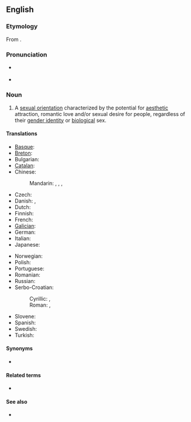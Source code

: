 ==English==
{{wikipedia}}

===Etymology===
From {{suffix|pansexual|ity}}.

===Pronunciation===
* {{a|US}} {{IPA|/ˌpænsɛkʃuˈælɪti/}}
* {{a|UK}} {{IPA|/ˌpænsɛksjuˈælɪti/}}

===Noun===
{{en-noun|-}}

# A [[sexual orientation]] characterized by the potential for [[aesthetic]] attraction, romantic love and/or sexual desire for people, regardless of their [[gender identity]] or [[biological]] sex.

====Translations====
{{trans-top|sexual orientation}}
* [[Basque]]: {{t-|eu|pansexualitate|xs=Basque}}
* [[Breton]]: {{t|br|hollreizhelezh|xs=Breton}}
* Bulgarian: {{t-|bg|пансексуалност|f|tr=panseksualnost}}
* [[Catalan]]: {{t-|ca|pansexualitat|f}}
* Chinese:
*: Mandarin: {{t|cmn|全性戀|sc=Hani}}, {{t|cmn|全性恋|tr=quánxìngliàn|sc=Hani}}, {{t|cmn|泛性戀|sc=Hani}}, {{t|cmn|泛性恋|tr=fànxìngliàn|sc=Hani}}
* Czech: {{t-|cs|pansexualita|f}}
* Danish: {{t-|da|panseksualitet}},  {{t-|da|omniseksualitet}}
* Dutch: {{t|nl|pansexualiteit}}
* Finnish: {{t|fi|panseksuaalisuus}}
* French: {{t-|fr|pansexualité|f}}
* [[Galician]]: {{t-|gl|pansexualidade|f|xs=Galician}}
* German: {{t-|de|Pansexualität|f}}
* Italian: {{t-|it|pansessualità|f}}
* Japanese: {{t|ja|全性愛|tr=ぜんせいあい, zenseiai|sc=Jpan}}
{{trans-mid}}
* Norwegian: {{t-|no|panfili}}
* Polish: {{t|pl|panseksualizm|m}}
* Portuguese: {{t-|pt|pansexualidade|f}}
* Romanian: {{t-|ro|pansexualitate|f}}
* Russian: {{t|ru|пансексуальность|f|tr=panseksuál’nost’}}
* Serbo-Croatian:
*: Cyrillic: {{t|sh|пансексуалност|f|sc=Cyrl|xs=Serbo-Croatian}}, {{t|sh|пансексуализам|m|sc=Cyrl|xs=Serbo-Croatian}}
*: Roman: {{t|sh|panseksualnost|f|xs=Serbo-Croatian}}, {{t|sh|panseksualizam|m|xs=Serbo-Croatian}}
* Slovene: {{t|sl|panseksualizem|m}}
* Spanish: {{t-|es|pansexualidad|f}}
* Swedish: {{t-|sv|omnisexualitet}}
* Turkish: {{t|tr|panseksüellik}}
{{trans-bottom}}

====Synonyms====
* {{l|en|omnisexuality}}

====Related terms====
* {{l|en|pansexual}}

====See also====
* {{list|en|sexual orientations}}
